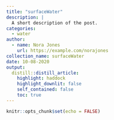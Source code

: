 ```yaml
---
title: "surfaceWater"
description: |
  A short description of the post.
categories:
  - water
author:
  - name: Nora Jones
    url: https://example.com/norajones
collection_name: surfaceWater
date: 10-08-2020
output: 
  distill::distill_article:
    highlight: haddock
    highlight_downlit: false
    self_contained: false
    toc: true
---
```


```r
knitr::opts_chunk$set(echo = FALSE)
```

